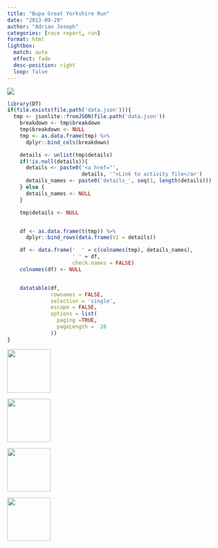 ```yaml
---
title: "Bupa Great Yorkshire Run"
date: "2013-09-29"
author: "Adrian Joseph"
categories: [race report, run]
format: html
lightbox:
  match: auto
  effect: fade
  desc-position: right
  loop: false
---
```


![](https://storage.googleapis.com/blogs_josa/sport/2013-09-29_BUPA_GREAT_YORKSHIRE_RUN/img/00.png)

```r
library(DT)
if(file.exists(file.path('data.json'))){
  tmp <- jsonlite::fromJSON(file.path('data.json'))
    breakdown <- tmp$breakdown
    tmp$breakdown <- NULL
    tmp <- as.data.frame(tmp) %>%
      dplyr::bind_cols(breakdown)

    details <- unlist(tmp$details)
    if(!is.null(details)){
      details <- paste0('<a href="',
                        details, '">Link to activity file</a>')
      details_names <- paste0('details_', seq(1, length(details)))
    } else {
      details_names <- NULL
    }

    tmp$details <- NULL


    df <- as.data.frame(t(tmp)) %>%
      dplyr::bind_rows(data.frame(V1 = details))

    df <- data.frame('  ' = c(colnames(tmp), details_names),
                     ' ' = df,
                     check.names = FALSE)
    colnames(df) <- NULL


    datatable(df,
              rownames = FALSE,
              selection = 'single',
              escape = FALSE,
              options = list(
                paging =TRUE,
                pageLength =  20
              ))
}
```





::: {layout-ncol=4}
![](https://storage.googleapis.com/blogs_josa/sport/2013-09-29_BUPA_GREAT_YORKSHIRE_RUN/img/00.png){ width="100" group="hi" }

![](https://storage.googleapis.com/blogs_josa/sport/2013-09-29_BUPA_GREAT_YORKSHIRE_RUN/img/01.png){ width="100" group="hi" }

![](https://storage.googleapis.com/blogs_josa/sport/2013-09-29_BUPA_GREAT_YORKSHIRE_RUN/img/02.png){ width="100" group="hi" }

![](https://storage.googleapis.com/blogs_josa/sport/2013-09-29_BUPA_GREAT_YORKSHIRE_RUN/img/06.jpg){ width="100" group="hi" }


:::
